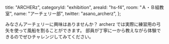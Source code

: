 
  title: "ARCHERz",
  categoryId: "exhibition",
  areaId: "hs-f4",
  room: "Ａ・Ｂ組教室",
  name: "アーチェリー部",
  twitter: "asano_archerz",
};

みなさんアーチェリーに興味はありませんか？
archerz では実際に練習用の弓矢を使って風船を割ることができます。
部員が丁寧に一から教えながら体験できるのでぜひチャレンジしてみてください。
